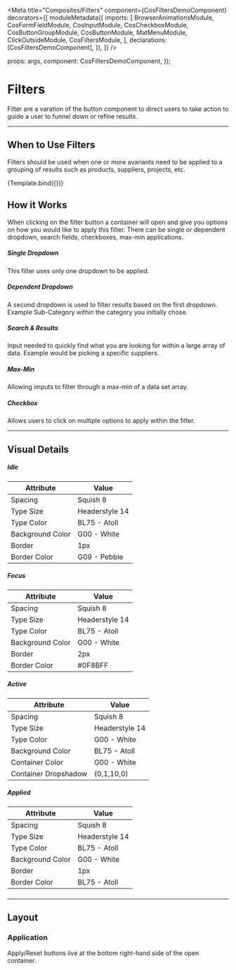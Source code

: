 

<Meta
  title="Composites/Filters"
  component={CosFiltersDemoComponent}
  decorators={[
    moduleMetadata({
      imports: [
        BrowserAnimationsModule,
        CosFormFieldModule,
        CosInputModule,
        CosCheckboxModule,
        CosButtonGroupModule,
        CosButtonModule,
        MatMenuModule,
        ClickOutsideModule,
        CosFiltersModule,
      ],
      declarations: [CosFiltersDemoComponent],
    }),
  ]}
/>

  props: args,
  component: CosFiltersDemoComponent,
});

# Filters

Filter are a varation of the button component to direct users to take action to guide a user to funnel down or refine results.

---

## When to Use Filters

Filters should be used when one or more avariants need to be applied to a grouping of results such as products, suppliers, projects, etc.

<Canvas>
  <Story name="Primary">{Template.bind({})}</Story>
</Canvas>

<ArgsTable of={CosFiltersComponent} />

## How it Works

When clicking on the filter button a container will open and give you options on how you would like to apply this filter. There can be single or dependent dropdown, search fields, checkboxes, max-min applications.

##### Single Dropdown

This filter uses only one dropdown to be applied.

##### Dependent Dropdown

A second dropdown is used to filter results based on the first dropdown. Example Sub-Category within the category you initially chose.

##### Search & Results

Input needed to quickly find what you are looking for within a large array of data. Example would be picking a specific suppliers.

##### Max-Min

Allowing imputs to filter through a max-min of a data set array.

##### Checkbox

Allows users to click on multiple options to apply within the filter.

---

## Visual Details

##### Idle

| Attribute        | Value          |
| ---------------- | -------------- |
| Spacing          | Squish 8       |
| Type Size        | Headerstyle 14 |
| Type Color       | BL75 - Atoll   |
| Background Color | G00 - White    |
| Border           | 1px            |
| Border Color     | G09 - Pebble   |

##### Focus

| Attribute        | Value          |
| ---------------- | -------------- |
| Spacing          | Squish 8       |
| Type Size        | Headerstyle 14 |
| Type Color       | BL75 - Atoll   |
| Background Color | G00 - White    |
| Border           | 2px            |
| Border Color     | #0F8BFF        |

##### Active

| Attribute            | Value          |
| -------------------- | -------------- |
| Spacing              | Squish 8       |
| Type Size            | Headerstyle 14 |
| Type Color           | G00 - White    |
| Background Color     | BL75 - Atoll   |
| Container Color      | G00 - White    |
| Container Dropshadow | (0,1,10,0)     |

##### Applied

| Attribute        | Value          |
| ---------------- | -------------- |
| Spacing          | Squish 8       |
| Type Size        | Headerstyle 14 |
| Type Color       | BL75 - Atoll   |
| Background Color | G00 - White    |
| Border           | 1px            |
| Border Color     | BL75 - Atoll   |

#####

---

## Layout

### Application

Apply/Reset buttons live at the bottom right-hand side of the open container.
